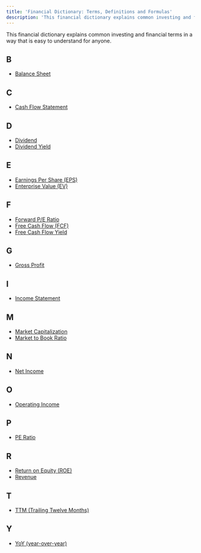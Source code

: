 ```yaml
---
title: 'Financial Dictionary: Terms, Definitions and Formulas'
description: 'This financial dictionary explains common investing and financial terms in a way that is easy to understand for anyone.'
---
```


This financial dictionary explains common investing and financial terms in a way that is easy to understand for anyone.

## B

-  [Balance Sheet](/term/balance-sheet/)

## C

-  [Cash Flow Statement](/term/cash-flow-statement/)

## D

-  [Dividend](/term/dividend/)
-  [Dividend Yield](/term/dividend-yield/)

## E

-  [Earnings Per Share (EPS)](/term/eps-earnings-per-share/)
-  [Enterprise Value (EV)](/term/enterprise-value/)

## F

-  [Forward P/E Ratio](/term/forward-pe-ratio/)
-  [Free Cash Flow (FCF)](/term/free-cash-flow/)
-  [Free Cash Flow Yield](/term/free-cash-flow-yield/)

## G

-  [Gross Profit](/term/gross-profit/)

## I

-  [Income Statement](/term/income-statement/)

## M

-  [Market Capitalization](/term/market-capitalization/)
-  [Market to Book Ratio](/term/market-to-book-ratio/)

## N

-  [Net Income](/term/net-income/)

## O

-  [Operating Income](/term/operating-income/)

## P

-  [PE Ratio](/term/pe-ratio/)

## R

-  [Return on Equity (ROE)](/term/roe-return-on-equity/)
-  [Revenue](/term/revenue/)

## T

-  [TTM (Trailing Twelve Months)](/term/ttm-trailing-twelve-months/)

## Y

-  [YoY (year-over-year)](/term/yoy-year-over-year/)
